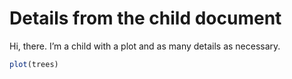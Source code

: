 # Details from the child document

Hi, there. I'm a child with a plot and as many details as necessary.

```r
plot(trees)
``` 
